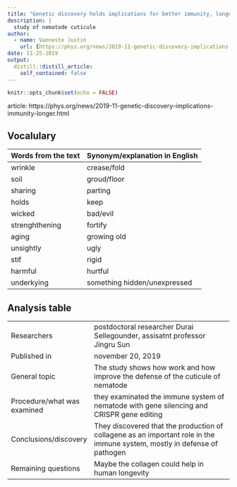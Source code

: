 ```yaml
---
title: "Genetic discovery holds implications for better immunity, longer life"
description: |
  study of nematode cuticule
author:
  - name: Vanneste Justin
    url: {https://phys.org/news/2019-11-genetic-discovery-implications-immunity-longer.html}
date: 11-25-2019
output:
  distill::distill_article:
    self_contained: false
---
```


```r
knitr::opts_chunk$set(echo = FALSE)
```

article: https://phys.org/news/2019-11-genetic-discovery-implications-immunity-longer.html

## Vocalulary 

| Words from the text | Synonym/explanation in English |
| ------------------- | ------------------------------- |
| wrinkle | crease/fold |
| soil | groud/floor |
| sharing | parting |
| holds | keep |
| wicked | bad/evil |
| strenghthening | fortify |
| aging | growing old |
| unsightly | ugly |
| stif | rigid |
| harmful | hurtful |
| underkying | something hidden/unexpressed |

## Analysis table 

|                              |                                                                     |
| ---------------------------- | ------------------------------------------------------------------- |
| Researchers                  | postdoctoral researcher Durai Sellegounder, assisatnt professor Jingru Sun  |
| Published in                | november 20, 2019      |
| General topic               |  The study shows how work and how improve the defense of the cuticule of nematode      |
| Procedure/what was examined | they examinated the immune system of nematode with gene silencing and CRISPR gene editing |
| Conclusions/discovery       |  They discovered that the production of collagene as an important role in the immune system, mostly in defense of pathogen   |
| Remaining questions         | Maybe the collagen could help in human longevity |

